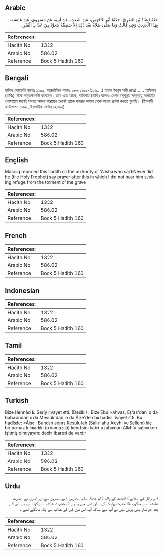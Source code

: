 ## Arabic


<div dir="rtl" lang="ar" style={{fontSize:'larger',backgroundColor:'#f8f9fa',padding:20}}>
حَدَّثَنَا هَنَّادُ بْنُ السَّرِيِّ، حَدَّثَنَا أَبُو الأَحْوَصِ، عَنْ أَشْعَثَ، عَنْ أَبِيهِ، عَنْ مَسْرُوقٍ، عَنْ عَائِشَةَ، بِهَذَا الْحَدِيثِ وَفِيهِ قَالَتْ وَمَا صَلَّى صَلاَةً بَعْدَ ذَلِكَ إِلاَّ سَمِعْتُهُ يَتَعَوَّذُ مِنْ عَذَابِ الْقَبْرِ ‏.‏
</div>
<div style={{backgroundColor:'#f8f9fa',padding:20, marginBottom: 10}}><table> <thead> <tr> <th>References:</th> <th></th> </tr> </thead> <tbody><tr><td>Hadith No</td><td>1322</td></tr><tr><td>Arabic No</td><td>586.02</td></tr><tr><td>Reference</td><td>Book 5 Hadith 160</td></tr></tbody></table></div>

## Bengali


<div dir="ltr" lang="bn" style={{fontSize:'larger',backgroundColor:'#f8f9fa',padding:20}}>
হাদিস একাডেমি নাম্বারঃ ১২০৯, আন্তর্জাতিক নাম্বারঃ ৫৮৬ ১২০৯-(১২৬/...) হান্নাদ ইবনুস্ সারী (রহঃ) ..... আয়িশাহ (রাযিঃ) থেকে অনুরূপ বর্ণনা করেছেন। তবে এতে আছে, আয়িশাহ (রাযিঃ) বলেনঃ এরপর রসূলুল্লাহ সাল্লাল্লাহু আলাইহি ওয়াসাল্লাম যখনই সালাত আদায় করেছেন তখনই তাকে কবরের আযাব থেকে আশ্রয় প্রার্থনা করতে শুনেছি। (ইসলামী ফাউন্ডেশন ১১৯৮, ইসলামীক সেন্টার ১২০৯০)
</div>
<div style={{backgroundColor:'#f8f9fa',padding:20, marginBottom: 10}}><table> <thead> <tr> <th>References:</th> <th></th> </tr> </thead> <tbody><tr><td>Hadith No</td><td>1322</td></tr><tr><td>Arabic No</td><td>586.02</td></tr><tr><td>Reference</td><td>Book 5 Hadith 160</td></tr></tbody></table></div>

## English


<div dir="ltr" lang="en" style={{fontSize:'larger',backgroundColor:'#f8f9fa',padding:20}}>
Masruq reported this hadith on the authority of 'A'isha who said:Never did he (the Holy Prophet) say prayer after this in which I did not hear him seeking refuge from the torment of the grave
</div>
<div style={{backgroundColor:'#f8f9fa',padding:20, marginBottom: 10}}><table> <thead> <tr> <th>References:</th> <th></th> </tr> </thead> <tbody><tr><td>Hadith No</td><td>1322</td></tr><tr><td>Arabic No</td><td>586.02</td></tr><tr><td>Reference</td><td>Book 5 Hadith 160</td></tr></tbody></table></div>

## French


<div dir="ltr" lang="fr" style={{fontSize:'larger',backgroundColor:'#f8f9fa',padding:20}}>

</div>
<div style={{backgroundColor:'#f8f9fa',padding:20, marginBottom: 10}}><table> <thead> <tr> <th>References:</th> <th></th> </tr> </thead> <tbody><tr><td>Hadith No</td><td>1322</td></tr><tr><td>Arabic No</td><td>586.02</td></tr><tr><td>Reference</td><td>Book 5 Hadith 160</td></tr></tbody></table></div>

## Indonesian


<div dir="ltr" lang="id" style={{fontSize:'larger',backgroundColor:'#f8f9fa',padding:20}}>

</div>
<div style={{backgroundColor:'#f8f9fa',padding:20, marginBottom: 10}}><table> <thead> <tr> <th>References:</th> <th></th> </tr> </thead> <tbody><tr><td>Hadith No</td><td>1322</td></tr><tr><td>Arabic No</td><td>586.02</td></tr><tr><td>Reference</td><td>Book 5 Hadith 160</td></tr></tbody></table></div>

## Tamil


<div dir="ltr" lang="ta" style={{fontSize:'larger',backgroundColor:'#f8f9fa',padding:20}}>

</div>
<div style={{backgroundColor:'#f8f9fa',padding:20, marginBottom: 10}}><table> <thead> <tr> <th>References:</th> <th></th> </tr> </thead> <tbody><tr><td>Hadith No</td><td>1322</td></tr><tr><td>Arabic No</td><td>586.02</td></tr><tr><td>Reference</td><td>Book 5 Hadith 160</td></tr></tbody></table></div>

## Turkish


<div dir="ltr" lang="tr" style={{fontSize:'larger',backgroundColor:'#f8f9fa',padding:20}}>
Bize Hennâd b. Serîy rivayet etti. (Dediki) : Bize Ebu'l-Ahvas, Eş'as'dan, o da babasından o da Mesrûk'dan, o da Âişe'den bu hadîsi rivayet etti. Bu hadîsde: «Âişe : Bundan sonra Resulullah (Sallallahu Aleyhi ve Sellem) hiç bir namaz kılmadıki (o namazda) kendisini kabir azabından Allah'a sığınırken işitmiş olmıyayım: dedi» ibaresi de vardır
</div>
<div style={{backgroundColor:'#f8f9fa',padding:20, marginBottom: 10}}><table> <thead> <tr> <th>References:</th> <th></th> </tr> </thead> <tbody><tr><td>Hadith No</td><td>1322</td></tr><tr><td>Arabic No</td><td>586.02</td></tr><tr><td>Reference</td><td>Book 5 Hadith 160</td></tr></tbody></table></div>

## Urdu


<div dir="rtl" lang="ur" style={{fontSize:'larger',backgroundColor:'#f8f9fa',padding:20}}>
(ابو وائل کے بجائے ) اشعث کے والد ( ابو شعثاء سلیم محاربی ) نے مسروق سے اور انھوں نے حضرت عائشہ ؓ سے مذکورہ بالا حدیث روایت کی ۔ اور اس میں یہ ہے کہ حضرت عائشہ ؓ نے کہا : آپ نے اس کے بعد جو نماز بھی پڑھی میں نے آپ سے سناکہ آپ اس میں قبر کے عذاب سے پناہ مانگتے تھے ۔
</div>
<div style={{backgroundColor:'#f8f9fa',padding:20, marginBottom: 10}}><table> <thead> <tr> <th>References:</th> <th></th> </tr> </thead> <tbody><tr><td>Hadith No</td><td>1322</td></tr><tr><td>Arabic No</td><td>586.02</td></tr><tr><td>Reference</td><td>Book 5 Hadith 160</td></tr></tbody></table></div>